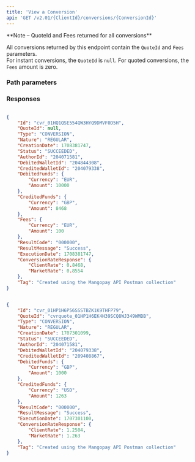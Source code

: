 ```yaml
---
title: 'View a Conversion'  
api: 'GET /v2.01/{ClientId}/conversions/{ConversionId}'  
---
```


  

<Note>  
**Note – QuoteId and Fees returned for all conversions** 
  
All conversions returned by this endpoint contain the `QuoteId` and `Fees` parameters.   
For instant conversions, the `QuoteId` is `null`. For quoted conversions, the `Fees` amount is zero.  
</Note>  

### Path parameters  

<ConversionId />  

### Responses  

<AccordionGroup><Accordion title="200 - Instant conversion">  

<IdResponse />  

<QuoteIdResponse />  

<Type9Response />  

<NatureResponse />  

<CreationDateResponse />  

<Status2Response />  

<AuthorId4Response />  

<DebitedWalletId2Response />  

<CreditedWalletId3Response />  

<DebitedFundsResponse />  

<CreditedFundsResponse />  

<Fees11Response />  

<ResultCodeResponse />  

<ResultMessageResponse />  

<ExecutionDateResponse />  

<ConversionRateResponseResponse />  

<Tag2Response /></Accordion><Accordion title="200 - Quoted conversion">  

<IdResponse />  

<QuoteIdResponse />  

<Type9Response />  

<NatureResponse />  

<CreationDateResponse />  

<Status2Response />  

<AuthorId4Response />  

<DebitedWalletId2Response />  

<CreditedWalletId3Response />  

<DebitedFundsResponse />  

<CreditedFundsResponse />  

<Fees11Response />  

<ResultCodeResponse />  

<ResultMessageResponse />  

<ExecutionDateResponse />  

<ConversionRateResponseResponse />  

<TagResponse /></Accordion></AccordionGroup>  

<ResponseExample>  

```json 200 - Instant conversion  

{
    "Id": "cvr_01HQ1QSE554QW3HYQ9DMVF0D5H",
    "QuoteId": null,
    "Type": "CONVERSION",
    "Nature": "REGULAR",
    "CreationDate": 1708381747,
    "Status": "SUCCEEDED",
    "AuthorId": "204071581",
    "DebitedWalletId": "204844308",
    "CreditedWalletId": "204079338",
    "DebitedFunds": {
        "Currency": "EUR",
        "Amount": 10000
    },
    "CreditedFunds": {
        "Currency": "GBP",
        "Amount": 8468
    },
    "Fees": {
        "Currency": "EUR",
        "Amount": 100
    },
    "ResultCode": "000000",
    "ResultMessage": "Success",
    "ExecutionDate": 1708381747,
    "ConversionRateResponse": {
        "ClientRate": 0.8468,
        "MarketRate": 0.8554
    },
    "Tag": "Created using the Mangopay API Postman collection"
}  

 ```  

```json 200 - Quoted conversion  

{
    "Id": "cvr_01HP1H6P56SSSTBZK1K9THFP79",
    "QuoteId": "cvrquote_01HP1H6EK4H39SCQ8WJ349WMBB",
    "Type": "CONVERSION",
    "Nature": "REGULAR",
    "CreationDate": 1707301099,
    "Status": "SUCCEEDED",
    "AuthorId": "204071581",
    "DebitedWalletId": "204079338",
    "CreditedWalletId": "209408867",
    "DebitedFunds": {
        "Currency": "GBP",
        "Amount": 1000
    },
    "CreditedFunds": {
        "Currency": "USD",
        "Amount": 1263
    },
    "ResultCode": "000000",
    "ResultMessage": "Success",
    "ExecutionDate": 1707301100,
    "ConversionRateResponse": {
        "ClientRate": 1.2504,
        "MarketRate": 1.263
    },
    "Tag": "Created using the Mangopay API Postman collection"
}  

 ```  

</ResponseExample>